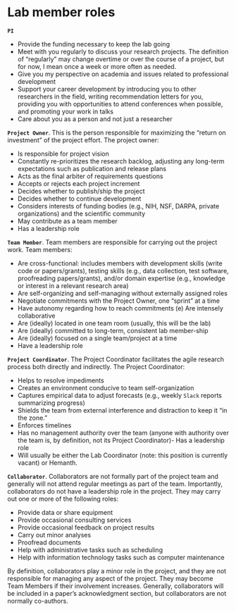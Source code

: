 # Lab member roles {.unnumbered}

**`PI`**

- Provide the funding necessary to keep the lab going
- Meet with you regularly to discuss your research projects. The definition of "regularly" may change
overtime or over the course of a project, but for now, I mean once a week or more often as needed.
- Give you my perspective on academia and issues related to professional development
- Support your career development by introducing you to other researchers in the field, writing recommendation letters for​ you, providing you with opportunities to attend conferences when possible, and promoting your work in talks
- Care about you as a person and not just a researcher

**`Project Owner`**. This is the person responsible for maximizing the "return on investment" of the project effort. The project owner:

- Is responsible for project vision
- Constantly re-prioritizes the research backlog, adjusting any long-term expectations such as publication and release plans
- Acts as the final arbiter of requirements questions
- Accepts or rejects each project increment
- Decides whether to publish/ship the project
- Decides whether to continue development
- Considers interests of funding bodies (e.g., NIH, NSF, DARPA, private organizations) and the scientific community
- May contribute as a team member
- Has a leadership role

**`Team Member`**. Team members are responsible for carrying out the project work. Team members:

- Are cross-functional: includes members with development skills (write code or papers/grants), testing skills (e.g., data collection, test software, proofreading papers/grants), and/or domain expertise (e.g., knowledge or interest in a relevant research area)
- Are self-organizing and self-managing without externally assigned roles
- Negotiate commitments with the Project Owner, one "sprint" at a time
- Have autonomy regarding how to reach commitments (e) Are intensely collaborative
- Are (ideally) located in one team room (usually, this will be the lab)
- Are (ideally) committed to long-term, consistent lab member-ship
- Are (ideally) focused on a single team/project at a time
- Have a leadership role

**`Project Coordinator`**. The Project Coordinator facilitates the agile research process both directly and indirectly. The Project Coordinator:

- Helps to resolve impediments
- Creates an environment conducive to team self-organization
- Captures empirical data to adjust forecasts (e.g., weekly `Slack` reports summarizing progress)
- Shields the team from external interference and distraction to keep it "in the zone."
- Enforces timelines
- Has no management authority over the team (anyone with authority over the team is, by definition, not its Project Coordinator)- Has a leadership role
- Will usually be either the Lab Coordinator (note: this position is currently vacant) or Hemanth.

**`Collaborator`**. Collaborators are not formally part of the project team and generally will not attend regular meetings as part of the team. Importantly, collaborators do not have a leadership role in the project. They may carry out one or more of the following roles:

- Provide data or share equipment
- Provide occasional consulting services
- Provide occasional feedback on project results
- Carry out minor analyses
- Proofread documents
- Help with administrative tasks such as scheduling
- Help with information technology tasks such as computer maintenance

By definition, collaborators play a minor role in the project, and they are not responsible for managing any aspect of the project. They may become Team Members if their involvement increases. Generally, collaborators will be included in a paper's acknowledgment section, but collaborators are not normally co-authors.